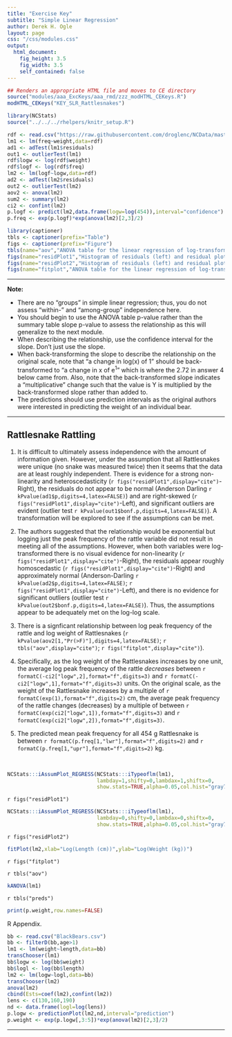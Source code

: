```yaml
---
title: "Exercise Key"
subtitle: "Simple Linear Regression"
author: Derek H. Ogle
layout: page
css: "/css/modules.css"
output:
  html_document:
    fig_height: 3.5
    fig_width: 3.5
    self_contained: false
---
```


```r
## Renders an appropriate HTML file and moves to CE directory
source("modules/aaa_ExcKeys/aaa_rmd/zzz_modHTML_CEKeys.R")
modHTML_CEKeys("KEY_SLR_Rattlesnakes")
```

```r
library(NCStats)
source("../../../rhelpers/knitr_setup.R")

rdf <- read.csv("https://raw.githubusercontent.com/droglenc/NCData/master/Rattlesnakes.csv")
lm1 <- lm(freq~weight,data=rdf)
ad1 <- adTest(lm1$residuals)
out1 <- outlierTest(lm1)
rdf$logw <- log(rdf$weight)
rdf$logf <- log(rdf$freq)
lm2 <- lm(logf~logw,data=rdf)
ad2 <- adTest(lm2$residuals)
out2 <- outlierTest(lm2)
aov2 <- anova(lm2)
sum2 <- summary(lm2)
ci2 <- confint(lm2)
p.logf <- predict(lm2,data.frame(logw=log(454)),interval="confidence")
p.freq <- exp(p.logf)*exp(anova(lm2)[2,3]/2)

library(captioner)
tbls <- captioner(prefix="Table")
figs <- captioner(prefix="Figure")
tbls(name="aov","ANOVA table for the linear regression of log-transformed peak frequency of rattles on log-transformed weight of Rattlesnakes.")
figs(name="residPlot1","Histogram of residuals (left) and residual plot (right) for regression of peak frequency of rattles on weight of Rattlesnakes.")
figs(name="residPlot2","Histogram of residuals (left) and residual plot (right) for regression of log-transformed peak frequency of rattles on log-transformed weight of Rattlesnakes.")
figs(name="fitplot","ANOVA table for the linear regression of log-transformed peak frequency of rattles on log-transformed weight of Rattlesnakes.")
```

----

<div class="alert alert-warning">
<strong>Note:</strong> 
<ul>
  <li>There are no "groups" in simple linear regression; thus, you do not assess "within-" and "among-group" independence here.</li>
  <li>You should begin to use the ANOVA table p-value rather than the summary table slope p-value to assess the relationship as this will generalize to the next module.</li>
  <li>When describing the relationship, use the confidence interval for the slope. Don't just use the slope.</li>
  <li>When back-transforming the slope to describe the relationship on the original scale, note that "a change in log(x) of 1" should be back-transformed to "a change in x of e<sup>1</sup>" which is where the 2.72 in answer 4 below came from. Also, note that the back-transformed slope indicates a "multiplicative" change such that the value is Y is multiplied by the back-transformed slope rather than added to.
  <li>The predictions should use prediction intervals as the original authors were interested in predicting the weight of an individual bear.</li>
</ul>
</div>

----

## Rattlesnake Rattling
1. It is difficult to ultimately assess independence with the amount of information given. However, under the assumption that all Rattlesnakes were unique (no snake was measured twice) then it seems that the data are at least roughly independent. There is evidence for a strong non-linearity and heteroscedasticity (`r figs("residPlot1",display="cite")`-Right), the residuals do not appear to be normal (Anderson Darling `r kPvalue(ad1$p,digits=4,latex=FALSE)`) and are right-skewed (`r figs("residPlot1",display="cite")`-Left), and significant outliers are evident (outlier test `r kPvalue(out1$bonf.p,digits=4,latex=FALSE)`). A transformation will be explored to see if the assumptions can be met.

1. The authors suggested that the relationship would be exponential but logging just the peak frequency of the rattle variable did not result in meeting all of the assumptions. However, when both variables were log-transformed there is no visual evidence for non-linearity (`r figs("residPlot1",display="cite")`-Right), the residuals appear roughly homoscedastic (`r figs("residPlot1",display="cite")`-Right) and approximately normal (Anderson-Darling `r kPvalue(ad2$p,digits=4,latex=FALSE)`; `r figs("residPlot1",display="cite")`-Left), and there is no evidence for significant outliers (outlier test `r kPvalue(out2$bonf.p,digits=4,latex=FALSE)`). Thus, the assumptions appear to be adequately met on the log-log scale.

1. There is a signficant relationship between log peak frequency of the rattle and log weight of Rattlesnakes (`r kPvalue(aov2[1,"Pr(>F)"],digits=4,latex=FALSE)`; `r tbls("aov",display="cite")`;  `r figs("fitplot",display="cite")`).

1. Specifically, as the log weight of the Rattlesnakes increases by one unit, the average log peak frequency of the rattle *decreases* between `r formatC(-ci2["logw",2],format="f",digits=3)` and `r formatC(-ci2["logw",1],format="f",digits=3)` units. On the original scale, as the weight of the Rattlesnake increases by a multiple of `r formatC(exp(1),format="f",digits=2)` cm, the average peak frequency of the rattle changes (decreases) by a multiple of between `r formatC(exp(ci2["logw",1]),format="f",digits=3)` and `r formatC(exp(ci2["logw",2]),format="f",digits=3)`.

1. The predicted mean peak frequency for all 454 g Rattlesnake is between `r formatC(p.freq[1,"lwr"],format="f",digits=2)` and `r formatC(p.freq[1,"upr"],format="f",digits=2)` kg.

&nbsp;


```r
NCStats:::iAssumPlot_REGRESS(NCStats:::iTypeoflm(lm1),
                             lambday=1,shifty=0,lambdax=1,shiftx=0,
                             show.stats=TRUE,alpha=0.05,col.hist="gray70")
```

`r figs("residPlot1")`

```r
NCStats:::iAssumPlot_REGRESS(NCStats:::iTypeoflm(lm1),
                             lambday=0,shifty=0,lambdax=0,shiftx=0,
                             show.stats=TRUE,alpha=0.05,col.hist="gray70")
```

`r figs("residPlot2")`

```r
fitPlot(lm2,xlab="Log(Length (cm))",ylab="Log(Weight (kg))")
```

`r figs("fitplot")`

`r tbls("aov")`

```r
kANOVA(lm1)
```

`r tbls("preds")`

```r
print(p.weight,row.names=FALSE)
```

R Appendix.
```r
bb <- read.csv("BlackBears.csv")
bb <- filterD(bb,age>1)
lm1 <- lm(weight~length,data=bb)
transChooser(lm1)
bb$logw <- log(bb$weight)
bb$logl <- log(bb$length)
lm2 <- lm(logw~logl,data=bb)
transChooser(lm2)
anova(lm2)
cbind(Ests=coef(lm2),confint(lm2))
lens <- c(130,160,190)
nd <- data.frame(logl=log(lens))
p.logw <- predictionPlot(lm2,nd,interval="prediction")
p.weight <- exp(p.logw[,3:5])*exp(anova(lm2)[2,3]/2)
```

----
